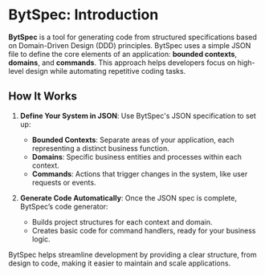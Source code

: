 ---
---

# BytSpec: Introduction

**BytSpec** is a tool for generating code from structured specifications based on Domain-Driven Design (DDD) principles. BytSpec uses a simple JSON file to define the core elements of an application: **bounded contexts**, **domains**, and **commands**. This approach helps developers focus on high-level design while automating repetitive coding tasks.

## How It Works

1. **Define Your System in JSON**: Use BytSpec's JSON specification to set up:
   - **Bounded Contexts**: Separate areas of your application, each representing a distinct business function.
   - **Domains**: Specific business entities and processes within each context.
   - **Commands**: Actions that trigger changes in the system, like user requests or events.

2. **Generate Code Automatically**: Once the JSON spec is complete, BytSpec’s code generator:
   - Builds project structures for each context and domain.
   - Creates basic code for command handlers, ready for your business logic.

BytSpec helps streamline development by providing a clear structure, from design to code, making it easier to maintain and scale applications.
